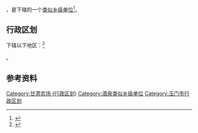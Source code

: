 {{中国乡级行政区|62/09/81/400/000}}
'''{{PAGENAMEBASE}}'''，是{{PRC admin/fullname|62/09/81/400/000|3}}下辖的一个[[类似乡级单位|类似乡级单位]]<ref>{{PRC admin/ref sgc|{{PRC admin/parent|62/09/81/400/000}}}}</ref>。

== 行政区划 ==

{{PAGENAMEBASE}}下辖以下地区：<ref>{{PRC admin/ref sgc|62/09/81/400/000}}</ref>

{{PRC admin/children|62/09/81/400/000}}。

== 参考资料 ==

{{reflist}}

{{甘肃省酒泉市玉门市行政区划}}
{{甘肃行政区划小作品}}
[[Category:甘肃农场_(行政区划)|Category:甘肃农场 (行政区划)]]
[[Category:酒泉类似乡级单位|Category:酒泉类似乡级单位]]
[[Category:玉门市行政区划|Category:玉门市行政区划]]